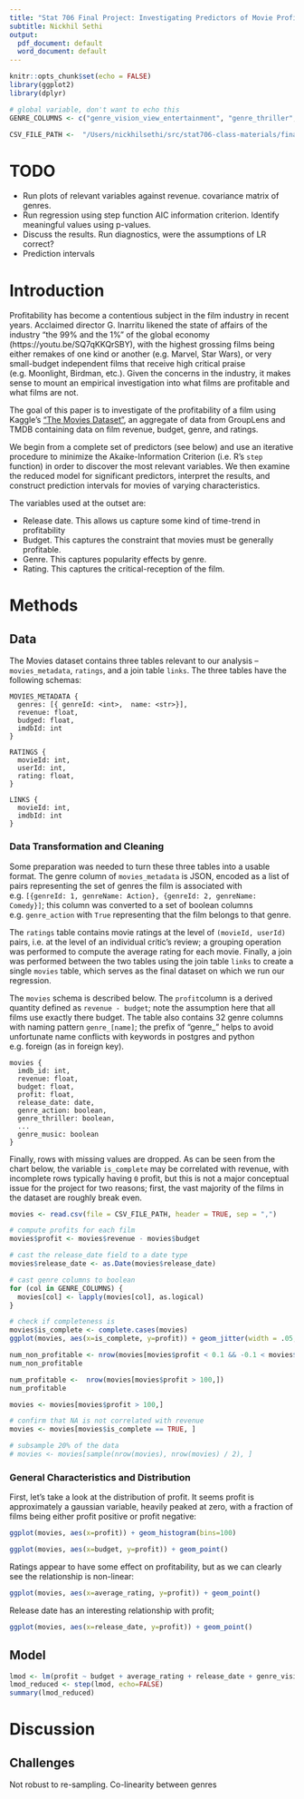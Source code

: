 ```yaml
---
title: "Stat 706 Final Project: Investigating Predictors of Movie Profitability"
subtitle: Nickhil Sethi
output:
  pdf_document: default
  word_document: default
---
```


```r
knitr::opts_chunk$set(echo = FALSE)
library(ggplot2)
library(dplyr)

# global variable, don't want to echo this
GENRE_COLUMNS <- c("genre_vision_view_entertainment", "genre_thriller", "genre_pulser_productions", "genre_war", "genre_fantasy", "genre_documentary", "genre_sentai_filmworks", "genre_gohands", "genre_action", "genre_mardock_scramble_production_committee", "genre_family", "genre_crime", "genre_comedy", "genre_foreign", "genre_adventure", "genre_telescene_film_group_productions", "genre_mystery", "genre_science_fiction", "genre_horror", "genre_drama", "genre_carousel_productions", "genre_rogue_state", "genre_the_cartel", "genre_animation", "genre_romance", "genre_western", "genre_aniplex", "genre_history", "genre_brosta_tv", "genre_tv_movie", "genre_odyssey_media", "genre_music")

CSV_FILE_PATH <-  "/Users/nickhilsethi/src/stat706-class-materials/final-project/terraform/project-infra/project_data.csv"

```
# TODO
- Run plots of relevant variables against revenue. covariance matrix of genres.
- Run regression using step function AIC information criterion. Identify meaningful values using  p-values.
- Discuss the results. Run diagnostics, were the assumptions of LR correct?
- Prediction intervals

# Introduction
Profitability has become a contentious subject in the film industry in recent years. Acclaimed director G. Inarritu likened the state of affairs of the industry "the 99% and the 1%" of the global economy (https://youtu.be/SQ7qKKQrSBY), with the highest grossing films being either remakes of one kind or another (e.g. Marvel, Star Wars), or very small-budget independent films that receive high critical praise (e.g. Moonlight, Birdman, etc.). Given the concerns in the industry, it makes sense to mount an empirical investigation into what films are profitable and what films are not.

The goal of this paper is to investigate of the profitability of a film using Kaggle's ["The Movies Dataset"](https://www.kaggle.com/rounakbanik/the-movies-dataset), an aggregate of data from GroupLens and TMDB containing data on film revenue, budget, genre, and ratings. 

We begin from a complete set of predictors (see below) and use an iterative procedure to minimize the Akaike-Information Criterion (i.e. R's `step` function) in order to discover the most relevant variables. We then examine the reduced model for significant predictors, interpret the results, and construct prediction intervals for movies of varying characteristics.

The variables used at the outset are:

- Release date. This allows us capture some kind of time-trend in profitability
- Budget. This captures the constraint that movies must be generally profitable. 
- Genre. This captures popularity effects by genre.
- Rating. This captures the critical-reception of the film.

# Methods

## Data
The Movies dataset contains three tables relevant to our analysis -- `movies_metadata`, `ratings`, and a join table `links`. The three tables have the following schemas:

```
MOVIES_METADATA {
  genres: [{ genreId: <int>,  name: <str>}],
  revenue: float,
  budged: float,
  imdbId: int
}

RATINGS {
  movieId: int,
  userId: int,
  rating: float,
}

LINKS {
  movieId: int,
  imdbId: int
}
```
### Data Transformation and Cleaning

Some preparation was needed to turn these three tables into a usable format. The genre column of `movies_metadata` is JSON, encoded as a list of pairs representing the set of genres the film is associated with e.g. `[{genreId: 1, genreName: Action}, {genreId: 2, genreName: Comedy}]`; this column was converted to a set of boolean columns e.g. `genre_action` with `True` representing that the film belongs to that genre.

The `ratings` table contains movie ratings at the level of `(movieId, userId)` pairs, i.e. at the level of an individual critic's review; a grouping operation was performed to compute the average rating for each movie. Finally, a join was performed between the two tables using the join table `links` to create a single `movies` table, which serves as the final dataset on which we run our regression.

The `movies` schema is described below. The `profit`column is a derived quantity defined as `revenue - budget`; note the assumption here that all films use exactly there budget. The table also contains 32 genre columns with naming pattern `genre_[name]`; the prefix of "genre_" helps to avoid unfortunate name conflicts with keywords in postgres and python e.g. foreign (as in foreign key).

```
movies {
  imdb_id: int,
  revenue: float,
  budget: float,
  profit: float,
  release_date: date,
  genre_action: boolean,
  genre_thriller: boolean,
  ...
  genre_music: boolean
}
```

Finally, rows with missing values are dropped. As can be seen from the chart below, the variable `is_complete` may be correlated with revenue, with incomplete rows typically having `0` profit, but this is not a major conceptual issue for the project for two reasons; first, the vast majority of the films in the dataset are roughly break even.


```r
movies <- read.csv(file = CSV_FILE_PATH, header = TRUE, sep = ",")

# compute profits for each film
movies$profit <- movies$revenue - movies$budget

# cast the release_date field to a date type
movies$release_date <- as.Date(movies$release_date)

# cast genre columns to boolean
for (col in GENRE_COLUMNS) {
  movies[col] <- lapply(movies[col], as.logical)
}

# check if completeness is 
movies$is_complete <- complete.cases(movies)
ggplot(movies, aes(x=is_complete, y=profit)) + geom_jitter(width = .05, height=.05) + geom_point()

num_non_profitable <- nrow(movies[movies$profit < 0.1 && -0.1 < movies$profit,])
num_non_profitable

num_profitable <-  nrow(movies[movies$profit > 100,])
num_profitable

movies <- movies[movies$profit > 100,]

# confirm that NA is not correlated with revenue
movies <- movies[movies$is_complete == TRUE, ]

# subsample 20% of the data
# movies <- movies[sample(nrow(movies), nrow(movies) / 2), ]
```

### General Characteristics and Distribution

First, let's take a look at the distribution of profit. It seems profit is approximately a gaussian variable, heavily peaked at zero, with a fraction of films being either profit positive or profit negative:
```r
ggplot(movies, aes(x=profit)) + geom_histogram(bins=100)
```

```r
ggplot(movies, aes(x=budget, y=profit)) + geom_point()
```

Ratings appear to have some effect on profitability, but as we can clearly see the relationship is non-linear:
```r
ggplot(movies, aes(x=average_rating, y=profit)) + geom_point()
```


Release date has an interesting relationship with profit;
```r
ggplot(movies, aes(x=release_date, y=profit)) + geom_point()
```

## Model

```r
lmod <- lm(profit ~ budget + average_rating + release_date + genre_vision_view_entertainment + genre_thriller + genre_pulser_productions + genre_war + genre_fantasy + genre_documentary + genre_sentai_filmworks + genre_gohands + genre_action + genre_mardock_scramble_production_committee + genre_family + genre_crime + genre_comedy + genre_foreign + genre_adventure + genre_telescene_film_group_productions + genre_mystery + genre_science_fiction + genre_horror + genre_drama + genre_carousel_productions + genre_rogue_state + genre_the_cartel + genre_animation + genre_romance + genre_western + genre_aniplex + genre_history + genre_brosta_tv + genre_tv_movie + genre_odyssey_media + genre_music, data = movies)
lmod_reduced <- step(lmod, echo=FALSE)
summary(lmod_reduced)
```


# Discussion

## Challenges
Not robust to re-sampling. Co-linearity between genres
